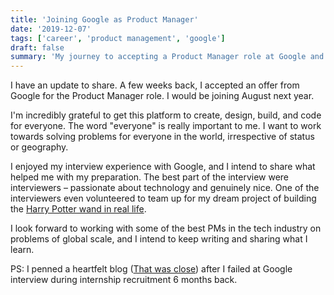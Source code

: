 ```yaml
---
title: 'Joining Google as Product Manager'
date: '2019-12-07'
tags: ['career', 'product management', 'google']
draft: false
summary: 'My journey to accepting a Product Manager role at Google and reflections on the interview process.'
---
```


I have an update to share. A few weeks back, I accepted an offer from Google for the Product Manager role. I would be joining August next year.

I'm incredibly grateful to get this platform to create, design, build, and code for everyone. The word "everyone" is really important to me. I want to work towards solving problems for everyone in the world, irrespective of status or geography.

I enjoyed my interview experience with Google, and I intend to share what helped me with my preparation. The best part of the interview were interviewers – passionate about technology and genuinely nice. One of the interviewers even volunteered to team up for my dream project of building the [Harry Potter wand in real life](https://www.thepmcareer.com/about).

I look forward to working with some of the best PMs in the tech industry on problems of global scale, and I intend to keep writing and sharing what I learn.

PS: I penned a heartfelt blog ([That was close](https://www.thepmcareer.com/blog/failed-google-interview)) after I failed at Google interview during internship recruitment 6 months back.
